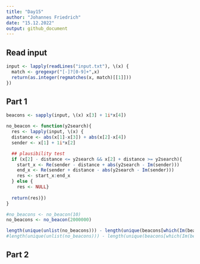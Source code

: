 ```yaml
---
title: "Day15"
author: "Johannes Friedrich"
date: "15.12.2022"
output: github_document
---
```


## Read input

```r
input <- lapply(readLines("input.txt"), \(x) {
  match <- gregexpr("[-]?[0-9]+",x)
  return(as.integer(regmatches(x, match)[[1]]))
})
```

## Part 1

```r
beacons <- sapply(input, \(x) x[3] + 1i*x[4])

no_beacon <- function(y2search){
  res <- lapply(input, \(x) {
  distance <- abs(x[1]-x[3]) + abs(x[2]-x[4])
  sender <- x[1] + 1i*x[2]

  ## plausibility test
  if (x[2] - distance <= y2search && x[2] + distance >= y2search){
    start_x <- Re(sender - distance + abs(y2search - Im(sender)))
    end_x <- Re(sender + distance - abs(y2search - Im(sender)))
    res <- start_x:end_x
  } else {
    res <- NULL}
  
  return(res)})
}

#no_beacons <- no_beacon(10)
no_beacons <- no_beacon(2000000)

length(unique(unlist(no_beacons))) - length(unique(beacons[which(Im(beacons) == 2000000)]))
#length(unique(unlist(no_beacons))) - length(unique(beacons[which(Im(beacons) == 10)]))


```

## Part 2

```r

```
